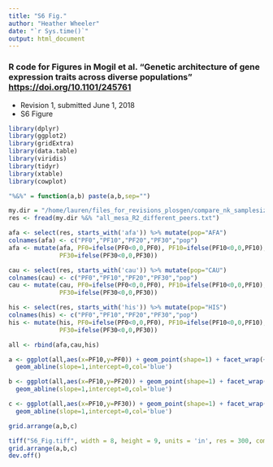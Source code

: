 ```yaml
---
title: "S6 Fig."
author: "Heather Wheeler"
date: "`r Sys.time()`"
output: html_document
---
```


### R code for Figures in Mogil et al. "Genetic architecture of gene expression traits across diverse populations" <https://doi.org/10.1101/245761>
- Revision 1, submitted June 1, 2018
- S6 Figure

```r
library(dplyr)
library(ggplot2)
library(gridExtra)
library(data.table)
library(viridis)
library(tidyr)
library(xtable)
library(cowplot)

"%&%" = function(a,b) paste(a,b,sep="")
```

```r
my.dir = "/home/lauren/files_for_revisions_plosgen/compare_nk_samplesize/"
res <- fread(my.dir %&% "all_mesa_R2_different_peers.txt")

afa <- select(res, starts_with('afa')) %>% mutate(pop="AFA")
colnames(afa) <- c("PF0","PF10","PF20","PF30","pop") 
afa <- mutate(afa, PF0=ifelse(PF0<0,0,PF0), PF10=ifelse(PF10<0,0,PF10), PF20=ifelse(PF20<0,0,PF20),
              PF30=ifelse(PF30<0,0,PF30))

cau <- select(res, starts_with('cau')) %>% mutate(pop="CAU")
colnames(cau) <- c("PF0","PF10","PF20","PF30","pop") 
cau <- mutate(cau, PF0=ifelse(PF0<0,0,PF0), PF10=ifelse(PF10<0,0,PF10), PF20=ifelse(PF20<0,0,PF20),
              PF30=ifelse(PF30<0,0,PF30))

his <- select(res, starts_with('his')) %>% mutate(pop="HIS")
colnames(his) <- c("PF0","PF10","PF20","PF30","pop")
his <- mutate(his, PF0=ifelse(PF0<0,0,PF0), PF10=ifelse(PF10<0,0,PF10), PF20=ifelse(PF20<0,0,PF20),
              PF30=ifelse(PF30<0,0,PF30))

all <- rbind(afa,cau,his)

a <- ggplot(all,aes(x=PF10,y=PF0)) + geom_point(shape=1) + facet_wrap(~pop) + theme_bw(14) + labs(x=expression(paste(R^2,' with 10 PEER Factors')),y=expression(paste(R^2,' with 0 PEER Factors'))) +
  geom_abline(slope=1,intercept=0,col='blue')

b <- ggplot(all,aes(x=PF10,y=PF20)) + geom_point(shape=1) + facet_wrap(~pop) + theme_bw(14) +labs(x=expression(paste(R^2,' with 10 PEER Factors')),y=expression(paste(R^2,' with 20 PEER Factors'))) +
  geom_abline(slope=1,intercept=0,col='blue')

c <- ggplot(all,aes(x=PF10,y=PF30)) + geom_point(shape=1) + facet_wrap(~pop) + theme_bw(14) +labs(x=expression(paste(R^2,' with 10 PEER Factors')),y=expression(paste(R^2,' with 30 PEER Factors'))) +
  geom_abline(slope=1,intercept=0,col='blue')

grid.arrange(a,b,c)
```


```r
tiff("S6_Fig.tiff", width = 8, height = 9, units = 'in', res = 300, compression = 'lzw')
grid.arrange(a,b,c)
dev.off()
```

